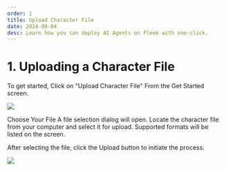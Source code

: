 ```yaml
---
order: 1
title: Upload Character File
date: 2024-09-04
desc: Learn how you can deploy AI Agents on Fleek with one-click.
---
```


# 1. Uploading a Character File

To get started, Click on "Upload Character File"
From the Get Started screen.

![](../b-future-flow-2.png)

Choose Your File
A file selection dialog will open.
Locate the character file from your computer and select it for upload.
Supported formats will be listed on the screen.

After selecting the file, click the Upload button to initiate the process.

![](../b-future-flow-3.png)
